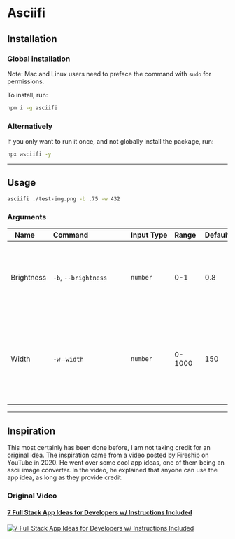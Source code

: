 
# Asciifi

## Installation

#####

### Global installation

Note: Mac and Linux users need to preface the command with `sudo` for
permissions.

To install, run:

```bash
npm i -g asciifi
```

#####

### Alternatively

If you only want to run it once, and not globally install the package, run:

```bash
npx asciifi -y
```

---

## Usage

```bash
asciifi ./test-img.png -b .75 -w 432
```

#####

### Arguments

| Name&nbsp;&nbsp;&nbsp;&nbsp; | Command&nbsp;&nbsp;&nbsp;&nbsp;&nbsp;&nbsp;&nbsp;&nbsp;&nbsp;&nbsp;&nbsp;&nbsp;&nbsp;&nbsp;&nbsp;&nbsp;&nbsp;&nbsp;&nbsp; | Input&nbsp;Type | Range&nbsp; | Default | Description                                                                                |
| ---------------------------- | ------------------------------------------------------------------------------------------------------------------------- | --------------- | ----------- | ------- | ------------------------------------------------------------------------------------------ |
| Brightness                   | `-b`, `--brightness`                                                                                                      | `number`        | 0-1         | 0.8     | Set the brightness with a value between 0 and 1. Lower values have less detail.            |
| Width                        | `-w` `—width`                                                                                                             | `number`        | 0-1000      | 150     | Set the width of the outputted image. Higher widths will result in a higher quality image. |

---

## Inspiration

This most certainly has been done before, I am not taking credit for an original
idea. The inspiration came from a video posted by Fireship on YouTube in 2020.
He went over some cool app ideas, one of them being an ascii image converter. In
the video, he explained that anyone can use the app idea, as long as they
provide credit.

#####

### Original Video

#### [7 Full Stack App Ideas for Developers w/ Instructions Included](https://www.youtube.com/watch?v=JTOJsU3FSD8)

[![7 Full Stack App Ideas for Developers w/ Instructions Included](/projects/assets/asciifi-inspo-thumbnail.webp)](https://www.youtube.com/watch?v=JTOJsU3FSD8)


